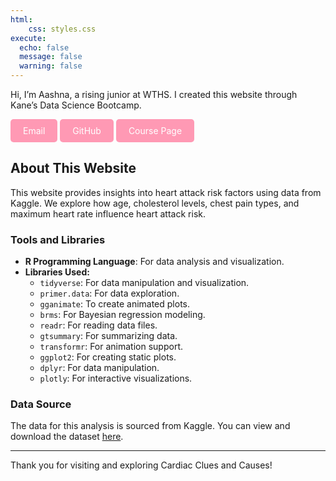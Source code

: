 ```yaml
---
html:
    css: styles.css
execute: 
  echo: false
  message: false
  warning: false
---
```

Hi, I'm Aashna, a rising junior at WTHS. I created this website through Kane's Data Science Bootcamp.


<div>
  <a href="mailto:aashnapatel2008@gmail.com" class="about-btn">
    Email
  </a>
  <a href="https://github.com/aashna-a-patel" class="about-btn">
    GitHub
  </a>
  <a href="https://bootcamp.davidkane.info/" class="about-btn">
    Course Page
  </a>
</div>

<style>
/* Custom styles for buttons */
.about-btn {
    background-color: #ff99b4;
    color: white;
    border: none;
    padding: 10px 20px;
    cursor: pointer;
    border-radius: 5px;
    transition: background-color 0.3s;
    text-decoration: none;
    display: inline-block;
}

.about-btn:hover {
    background-color: #eb547c;
    color: white;
}
</style>

## About This Website

This website provides insights into heart attack risk factors using data from Kaggle. We explore how age, cholesterol levels, chest pain types, and maximum heart rate influence heart attack risk.

### Tools and Libraries

- **R Programming Language**: For data analysis and visualization.
- **Libraries Used:**
  - `tidyverse`: For data manipulation and visualization.
  - `primer.data`: For data exploration.
  - `gganimate`: To create animated plots.
  - `brms`: For Bayesian regression modeling.
  - `readr`: For reading data files.
  - `gtsummary`: For summarizing data.
  - `transformr`: For animation support.
  - `ggplot2`: For creating static plots.
  - `dplyr`: For data manipulation.
  - `plotly`: For interactive visualizations.

### Data Source

The data for this analysis is sourced from Kaggle. You can view and download the dataset [here](https://www.kaggle.com/datasets/rashikrahmanpritom/heart-attack-analysis-prediction-dataset).

---

Thank you for visiting and exploring Cardiac Clues and Causes!

